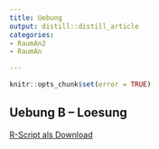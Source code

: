 ```yaml
---
title: Uebung
output: distill::distill_article
categories:
- RaumAn2
- RaumAn

---
```


```r
knitr::opts_chunk$set(error = TRUE)
```
## Uebung B -- Loesung

[R-Script als Download](Uebung_B.R)

```
```
